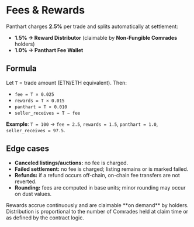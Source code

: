 

# Fees & Rewards

Panthart charges **2.5%** per trade and splits automatically at settlement:
- **1.5% → Reward Distributor** (claimable by **Non-Fungible Comrades** holders)
- **1.0% → Panthart Fee Wallet**

<FeeCalculator />

## Formula

Let `T` = trade amount (ETN/ETH equivalent). Then:
- `fee = T × 0.025`
- `rewards = T × 0.015`
- `panthart = T × 0.010`
- `seller_receives = T − fee`

**Example**: `T = 100` → `fee = 2.5`, `rewards = 1.5`, `panthart = 1.0`, `seller_receives = 97.5`.

## Edge cases

- **Canceled listings/auctions:** no fee is charged.
- **Failed settlement:** no fee is charged; listing remains or is marked failed.
- **Refunds:** if a refund occurs off-chain, on-chain fee transfers are not reverted.
- **Rounding:** fees are computed in base units; minor rounding may occur on dust values.

<Callout type="info">
Rewards accrue continuously and are claimable **on demand** by holders. Distribution is proportional to the number of Comrades held at claim time or as defined by the contract logic.
</Callout>
